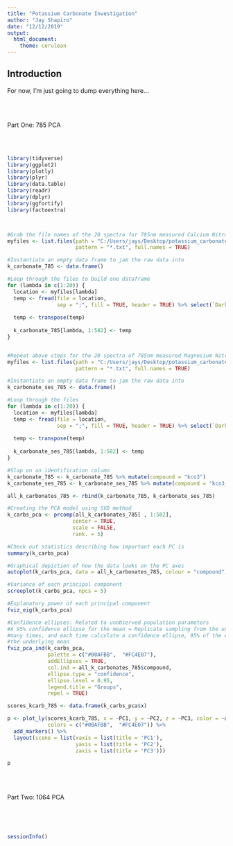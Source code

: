 ---
title: "Potassium Carbonate Investigation"
author: "Jay Shapiro"
date: "12/12/2019"
output: 
  html_document:
    theme: cerulean
---

## Introduction

For now, I'm just going to dump everything here...

<br><br>

Part One: 785 PCA

<br><br>

```{r echo = FALSE, warning = FALSE, message = FALSE}
library(tidyverse)
library(ggplot2)
library(plotly)
library(plyr)
library(data.table)
library(readr)
library(dplyr)
library(ggfortify)
library(factoextra)



#Grab the file names of the 20 spectra for 785nm measured Calcium Nitrate
myfiles <- list.files(path = "C:/Users/jays/Desktop/potassium_carbonate/methods/785/txt_files/KCO3", 
                      pattern = "*.txt", full.names = TRUE)

#Instantiate an empty data frame to jam the raw data into
k_carbonate_785 <- data.frame()

#Loop through the files to build one dataframe
for (lambda in c(1:20)) {
  location <- myfiles[lambda]
  temp <- fread(file = location, 
                sep = ";", fill = TRUE, header = TRUE) %>% select(`Dark Subtracted`)
  
  temp <- transpose(temp)
  
  k_carbonate_785[lambda, 1:582] <- temp
}


#Repeat above steps for the 20 spectra of 785nm measured Magnesium Nitrate
myfiles <- list.files(path = "C:/Users/jays/Desktop/potassium_carbonate/methods/785/txt_files/KCO3_ses", 
                      pattern = "*.txt", full.names = TRUE)

#Instantiate an empty data frame to jam the raw data into
k_carbonate_ses_785 <- data.frame()

#Loop through the files
for (lambda in c(1:20)) {
  location <- myfiles[lambda]
  temp <- fread(file = location, 
                sep = ";", fill = TRUE, header = TRUE) %>% select(`Dark Subtracted`)
  
  temp <- transpose(temp)
  
  k_carbonate_ses_785[lambda, 1:582] <- temp
}

#Slap on an identification column
k_carbonate_785 <- k_carbonate_785 %>% mutate(compound = "kco3")
k_carbonate_ses_785 <- k_carbonate_ses_785 %>% mutate(compound = "kco3_ses")

all_k_carbonates_785 <- rbind(k_carbonate_785, k_carbonate_ses_785)

#Creating the PCA model using SVD method
k_carbs_pca <- prcomp(all_k_carbonates_785[ , 1:582],
                     center = TRUE,
                     scale = FALSE,
                     rank. = 5)

#Check out statistics describing how important each PC is                       
summary(k_carbs_pca)

#Graphical depiction of how the data looks on the PC axes
autoplot(k_carbs_pca, data = all_k_carbonates_785, colour = "compound")

#Variance of each principal component
screeplot(k_carbs_pca, npcs = 5)

#Explanatory power of each principal component
fviz_eig(k_carbs_pca)

#Confidence ellipses: Related to unobserved population parameters
#A 95% confidence ellipse for the mean = Replicate sampling from the underlying distribution
#many times, and each time calculate a confidence ellipse, 95% of the ellipses would contain
#the underlying mean
fviz_pca_ind(k_carbs_pca,
             palette = c("#00AFBB",  "#FC4E07"),
             addEllipses = TRUE,
             col.ind = all_k_carbonates_785$compound,
             ellipse.type = "confidence",
             ellipse.level = 0.95,
             legend.title = "Groups",
             repel = TRUE)

scores_kcarb_785 <- data.frame(k_carbs_pca$x)  

p <- plot_ly(scores_kcarb_785, x = ~PC1, y = ~PC2, z = ~PC3, color = ~all_k_carbonates_785$compound, 
             colors = c("#00AFBB",  "#FC4E07")) %>%
  add_markers() %>%
  layout(scene = list(xaxis = list(title = 'PC1'),
                      yaxis = list(title = 'PC2'),
                      zaxis = list(title = 'PC3')))

p

```

<br><br>

Part Two: 1064 PCA

<br><br>

```{r echo = FALSE, warning = FALSE, message = FALSE}

```

```{r}
sessionInfo()
```